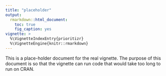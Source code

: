 ```yaml
---
title: "placeholder"
output:
  rmarkdown::html_document:
    toc: true
    fig_caption: yes
vignette: >
  %\VignetteIndexEntry{prioritizr}
  %\VignetteEngine{knitr::rmarkdown}
---
```


This is a place-holder document for the real vignette. The purpose of this document is so that the vignette can run code that would take too long to run on CRAN.
